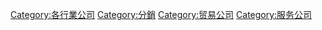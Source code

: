 [[Category:各行業公司|Category:各行業公司]]
[[Category:分銷|Category:分銷]]
[[Category:贸易公司|Category:贸易公司]]
[[Category:服务公司|Category:服务公司]]